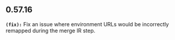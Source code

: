 ## 0.57.16
**`(fix):`** Fix an issue where environment URLs would be incorrectly remapped during the merge IR step.


